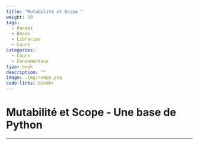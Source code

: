 ```yaml
---
title: "Mutabilité et Scope "
weight: 10
tags:
  - Pandas
  - Bases
  - Libraries
  - Cours
categories:
  - Cours
  - Fondamentaux
type: book
description: ""
image: .img/numpy.png
code-links: binder
---
```


# Mutabilité et Scope - Une base de Python

---
